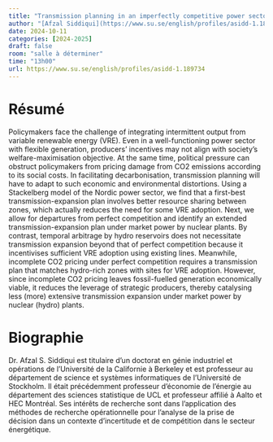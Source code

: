 ```yaml
---
title: "Transmission planning in an imperfectly competitive power sector with environmental externalities "
author: "[Afzal Siddiqui](https://www.su.se/english/profiles/asidd-1.189734)"
date: 2024-10-11
categories: [2024-2025]
draft: false
room: "salle à déterminer"
time: "13h00"
url: https://www.su.se/english/profiles/asidd-1.189734
---
```


# Résumé

Policymakers face the challenge of integrating intermittent output from variable renewable energy (VRE). Even in a well-functioning power sector with flexible generation, producers' incentives may not align with society's welfare-maximisation objective. At the same time, political pressure can obstruct policymakers from pricing damage from CO2 emissions according to its social costs. In facilitating decarbonisation, transmission planning will have to adapt to such economic and environmental distortions. Using a Stackelberg model of the Nordic power sector, we find that a first-best transmission-expansion plan involves better resource sharing between zones, which actually reduces the need for some VRE adoption. Next, we allow for departures from perfect competition and identify an extended transmission-expansion plan under market power by nuclear plants. By contrast, temporal arbitrage by hydro reservoirs does not necessitate transmission expansion beyond that of perfect competition because it incentivises sufficient VRE adoption using existing lines. Meanwhile, incomplete CO2 pricing under perfect competition requires a transmission plan that matches hydro-rich zones with sites for VRE adoption. However, since incomplete CO2 pricing leaves fossil-fuelled generation economically viable, it reduces the leverage of strategic producers, thereby catalysing less (more) extensive transmission expansion under market power by nuclear (hydro) plants.

# Biographie

Dr. Afzal S. Siddiqui est titulaire d’un doctorat en génie industriel et opérations de l’Université de la Californie à Berkeley et est professeur au département de science et systèmes informatiques de l’Université de Stockholm. Il était précédemment professeur d’économie de l’énergie au département des sciences statistique de UCL et professeur affilié à Aalto et HEC Montréal. Ses intérêts de recherche sont dans l’application des méthodes de recherche opérationnelle pour l’analyse de la prise de décision dans un contexte d’incertitude et de compétition dans le secteur énergétique.
